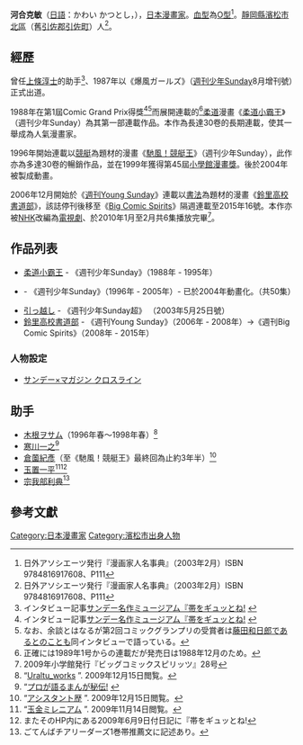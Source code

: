 {{Infobox Comics creator
|名稱= 河合克敏
|english= 
|image= 
|imagesize= 
|caption= 
|本名= 
|日文原名= 
|japanese= 河合 克敏
|kana= かわい かつとし
|romaji= Kawai Katsutoshi
|出生日期= 1964年5月2日
|出生地點= {{JPN}}[[靜岡縣|靜岡縣]][[濱松市|濱松市]][[北區_(濱松市)|北區]]
|逝世日期= 
|逝世地點=
|性別= 
|國籍= {{JPN}}
|職業= [[漫畫家|漫畫家]]
|類型= [[敘事漫畫|敘事漫畫]]
|活動開始= 1987年
|活動結束= 
|筆名= 
|簽名= 
|代表作= [[柔道小霸王|柔道小霸王]] 共30卷<br>[[馳風！競艇王|馳風！競艇王]] 共30卷<br>[[鈴里高校書道部|鈴里高校書道部]] 共14卷 
|獲得獎項= 第1屆Comic Grand Prix（1988年）<br>第45屆[[小学馆漫画赏|小學館漫畫獎]]（1999年）
|公式網站= 
}}

'''河合克敏'''（[[日語|日語]]：かわい かつとし，{{bd|1964年|5月2日<ref name="aa">日外アソシエーツ発行『漫画家人名事典』（2003年2月）ISBN 9784816917608、P111</ref>||}}），[[日本|日本]][[漫畫家|漫畫家]]。[[血型|血型]]為[[ABO血型系统|O型]]<ref name="aa">日外アソシエーツ発行『漫画家人名事典』（2003年2月）ISBN 9784816917608、P111</ref>。[[靜岡縣|靜岡縣]][[濱松市|濱松市]][[北區_(濱松市)|北區]]（舊[[引佐郡|引佐郡]][[引佐町|引佐町]]）人<ref name="aa">日外アソシエーツ発行『漫画家人名事典』（2003年2月）ISBN 9784816917608、P111</ref>。

== 經歷 ==
曾任[[上條淳士|上條淳士]]的助手<ref name="bb">インタビュー記事[http://websunday.net/museum/no11/no11in.html サンデー名作ミュージアム『帯をギュッとね!] {{Wayback|url=http://websunday.net/museum/no11/no11in.html |date=20090421150539 }}</ref>、1987年以《爆風ガールズ》（[[週刊少年Sunday|週刊少年Sunday]]8月增刊號）正式出道。

1988年在第1屆Comic Grand Prix得獎<ref name="bb">インタビュー記事[http://websunday.net/museum/no11/no11in.html サンデー名作ミュージアム『帯をギュッとね!] {{Wayback|url=http://websunday.net/museum/no11/no11in.html |date=20090421150539 }}</ref><ref>なお、余談とはなるが第2回コミックグランプリの受賞者は[[藤田和日郎|藤田和日郎]]であるとのことも同インタビューで語っている。</ref>而展開連載的<ref>正確には1989年1号からの連載だが発売日は1988年12月のため。</ref>[[柔道|柔道]]漫畫《[[柔道小霸王|柔道小霸王]]》（週刊少年Sunday）為其第一部連載作品。本作為長達30卷的長期連載，使其一舉成為人氣漫畫家。

1996年開始連載以[[日本競艇|競艇]]為題材的漫畫《[[馳風！競艇王|馳風！競艇王]]》（週刊少年Sunday），此作亦為多達30卷的暢銷作品，並在1999年獲得第45屆[[小学馆漫画赏|小學館漫畫獎]]。後於2004年被製成動畫。

2006年12月開始於《[[週刊Young_Sunday|週刊Young Sunday]]》連載以[[東亞書法|書法]]為題材的漫畫《[[鈴里高校書道部|鈴里高校書道部]]》，該誌停刊後移至《[[Big_Comic_Spirits|Big Comic Spirits]]》隔週連載至2015年16號。本作亦被[[日本放送協會|NHK]]改編為[[電視劇|電視劇]]、於2010年1月至2月共6集播放完畢<ref>2009年小学館発行『ビッグコミックスピリッツ』28号</ref>。

== 作品列表 ==
* [[柔道小霸王|柔道小霸王]] - 《週刊少年Sunday》（1988年 - 1995年）
* {{Link-ja|馳風！競艇王|モンキーターン (漫画)}} - 《週刊少年Sunday》（1996年 - 2005年）- 已於2004年動畫化。（共50集）
* [[引っ越し|引っ越し]] - 《週刊少年Sunday超》 （2003年5月25日號）
* [[鈴里高校書道部|鈴里高校書道部]] - 《週刊Young Sunday》（2006年 - 2008年）→《週刊Big Comic Spirits》（2008年 - 2015年）

=== 人物設定 ===
* [[ヒーロークロスライン#サンデー×マガジン_クロスライン|サンデー×マガジン クロスライン]]

== 助手 ==
* [[木根ヲサム|木根ヲサム]]（1996年春〜1998年春）<ref><cite style="font-style:normal" contenteditable="false">“[http://uraltu.main.jp/works.html Uraltu_works] {{Wayback|url=http://uraltu.main.jp/works.html |date=20150201042728 }}”. <span title="">2009年12月15日</span>閲覧。</cite></ref>
* [[寒川一之|寒川一之]]<ref><cite style="font-style:normal" contenteditable="false">“[http://www.websunday.net/mezase/smc_p/hiden/084.html プロが語るまんが秘伝!] {{Wayback|url=http://www.websunday.net/mezase/smc_p/hiden/084.html |date=20090425165921 }}</cite></ref>
* [[倉薗紀彥|倉薗紀彥]]（至《馳風！競艇王》最終回為止約3年半）<ref><cite style="font-style:normal" contenteditable="false">“[http://ameblo.jp/kurazono-norihiko/entry-10411878472.html アシスタント歴] {{Wayback|url=http://ameblo.jp/kurazono-norihiko/entry-10411878472.html |date=20100912012958 }}”. <span title="">2009年12月15日</span>閲覧。</cite></ref>
* [[玉置一平|玉置一平]]<ref><cite style="font-style:normal" contenteditable="false">“[http://www5b.biglobe.ne.jp/~tamakin/mokuji.htm 玉金ミレニアム] {{Wayback|url=http://www5b.biglobe.ne.jp/~tamakin/mokuji.htm |date=20160306235057 }}”. <span title="">2009年11月14日</span>閲覧。</cite></ref><ref>またそのHP内にある2009年6月9日付日記に『帯をギュッとね!</ref>
* [[宗我部利典|宗我部利典]]<ref>ごてんばチアリーダーズ1巻帯推薦文に記述あり。</ref>

== 參考文獻 ==
{{Reflist}}

{{DEFAULTSORT:Kawai Katsutoshi}}

[[Category:日本漫畫家|Category:日本漫畫家]]
[[Category:濱松市出身人物|Category:濱松市出身人物]]
